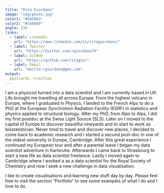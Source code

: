 ```yaml
---
title: "Rita Giordano"
image: "img/photo.jpg"
color1: "#5A59A3"
color2: "#C66060"
angle: 130
links:
  - label: LinkedIn
    url: "https://www.linkedin.com/in/ritagiordano/"
  - label: Twitter
    url: "https://twitter.com/rgiordano79"
  - label: GitHub
    url: "https://github.com/ritagior"
  - label: Email
    url: "mailto:rgiordano@gmx.com"
output:
  postcards::trestles
---
```

 
I am a physicist turned into a data scientist and I am currently based in UK.
Life brought me travelling all across Europe.
From the highest volcano in Europe, where I graduated in Physics, I landed to the French Alps to do a PhD at the European Synchrotron Radiation Facility (ESRF) in statistics and physics applied to structural biology. After my PhD, from Alps to Alps, I did my first postdoc at the Swiss Light Source (SLS).
Later on I moved to the capital of Europe to discover beautiful vineyards and to start to work as biostatistician. Never tired to travel and discover new places, I decided to come back to academic research and I started a second post-doc in one of the oldest university in Europe, Cambridge. After this great experience I continued my European tour and after a parental leave I began my data scientist adventure in Karlsruhe.
Afterwards I came back to Strasbourg to start a new life as data scientist freelance. Lastly I moved again to Cambridge where I worked a as a data scientist for the Royal Society of Chemistry and now I seek a new challenge in data visualisation.

I like to create visualisations and learning new stuff day by day. Please feel free to visit the section "Portfolio" to see some examples of what I do and I love to do.
